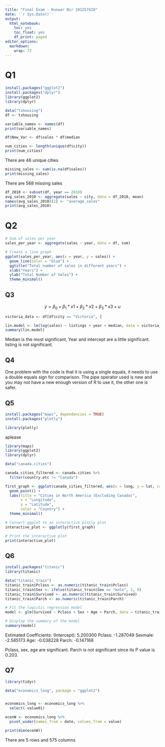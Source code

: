 ```yaml
---
title: "Final Exam - Kunwar Nir 101257428"
date: '`r Sys.Date()`'
output: 
  html_notebook: 
    toc: yes
    toc_float: yes
    df_print: paged
editor_options: 
  markdown: 
    wrap: 72
---
```


# Q1

```r

install.packages("ggplot2")
install.packages("dplyr")
library(ggplot2)
library(dplyr)
```

```r
data("txhousing")
df <- txhousing

variable_names <- names(df)
print(variable_names)
```

```r
df$New_Var <- df$sales * df$median

num_cities <- length(unique(df$city))
print(num_cities)
```
There are 46 unique cities
```r
missing_sales <- sum(is.na(df$sales))
print(missing_sales)
```
There are 568 missing sales
```r
df_2010 <- subset(df, year == 2010)
avg_sales_2010 <- aggregate(sales ~ city, data = df_2010, mean)
names(avg_sales_2010)[2] <- "average_sales"
print(avg_sales_2010)
```
  

# Q2

```r
# Sum of sales per year
sales_per_year <- aggregate(sales ~ year, data = df, sum)

# Create a line graph
ggplot(sales_per_year, aes(x = year, y = sales)) +
  geom_line(color = "blue") +
  ggtitle("Total number of sales in different years") + 
  xlab("Years") + 
  ylab("Total Number of Sales") +
  theme_minimal()
```

## Q3

 $$
y = \beta_0 +\beta_1 * x1 +\beta_2 * x2 +\beta_3 * x3 + u
$$

```r
victoria_data <- df[df$city == "Victoria", ]

lin.model <- lm(log(sales) ~ listings + year + median, data = victoria_data)
summary(lin.model)
```
Median is the most significant, Year and intercept are a little significant. listing is not significant. 


## Q4

One problem with the code is that it is using a single equals, it needs to use a double equals sign for comparison. The pipe operator used is new and you may not have a new enough version of R to use it, the other one is safer. 

## Q5

```r
install.packages("maps", dependencies = TRUE)
install.packages("plotly")

library(plotly)
```  
aplease
```r
library(maps)
library(ggplot2)
library(dplyr)

data("canada.cities")

canada_cities_filtered <- canada.cities %>% 
  filter(country.etc != "Canada")

first_graph <- ggplot(canada_cities_filtered, aes(x = long, y = lat, color = country.etc)) +
  geom_point() +
  labs(title = "Cities in North America (Excluding Canada)",
       x = "Longitude",
       y = "Latitude",
       color = "Country") +
  theme_minimal()

# Convert ggplot to an interactive plotly plot
interactive_plot <- ggplotly(first_graph)

# Print the interactive plot
print(interactive_plot)
```   


## Q6

```r
install.packages("titanic")
library(titanic)

data("titanic_train")
titanic_train$Pclass <- as.numeric(titanic_train$Pclass)
titanic_train$Sex <- ifelse(titanic_train$Sex == "male", 1, 0)
titanic_train$Survived <- as.numeric(titanic_train$Survived)
titanic_train$Parch <- as.numeric(titanic_train$Parch)

# Fit the logistic regression model
model <- glm(Survived ~ Pclass + Sex + Age + Parch, data = titanic_train, family = binomial)

# Display the summary of the model
summary(model)
```


Estimated Coefficients:
(Intercept): 5.200300
Pclass: -1.287049
Sexmale: -2.585173
Age: -0.038228
Parch: -0.147168


Pclass, sex, age are significant. Parch is not significant since its P value is 0.203. 


## Q7
```r
library(tidyr)

data("economics_long", package = "ggplot2")


economics_long <- economics_long %>% 
  select(-value01)

econW <- economics_long %>%
  pivot_wider(names_from = date, values_from = value)

print(dim(econW))
```

There are 5 rows and 575 columns


